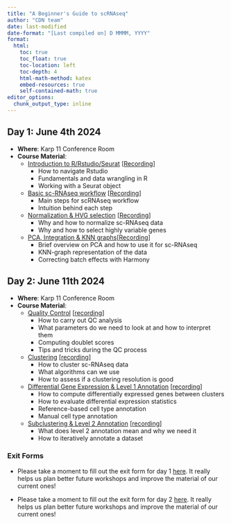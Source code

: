 ```yaml
---
title: "A Beginner's Guide to scRNAseq"
author: "CDN team"
date: last-modified
date-format: "[Last compiled on] D MMMM, YYYY"
format:
  html:
    toc: true
    toc_float: true
    toc-location: left
    toc-depth: 4
    html-math-method: katex
    embed-resources: true
    self-contained-math: true
editor_options: 
  chunk_output_type: inline
---
```


## Day 1: June 4th 2024

-   **Where**: Karp 11 Conference Room
-   **Course Material**:
    -   [Introduction to R/Rstudio/Seurat](https://github.com/CellDiscoveryNetwork/workshops/tree/main/beginners-guide-to-analyzing-scRNAseq/prework) [[Recording](https://drive.google.com/file/d/18x8dqtVaV5gIRz5ZTQkkC296Wj20PARJ/view?usp=sharing)]
        -   How to navigate Rstudio
        -   Fundamentals and data wrangling in R
        -   Working with a Seurat object
    -   [Basic sc-RNAseq workflow](https://github.com/CellDiscoveryNetwork/workshops/blob/main/beginners-guide-to-analyzing-scRNAseq/day-1/The%20Basic%20scRNAseq%20Analysis%20Workflow.pdf) [[Recording](https://drive.google.com/file/d/1cVlDZP6tCwwmar5BC1PXwhZt33f9AbxX/view?usp=sharing)]
        -   Main steps for scRNAseq workflow
        -   Intuition behind each step
    -   [Normalization & HVG selection](http://htmlpreview.github.io/?https://github.com/CellDiscoveryNetwork/workshops/blob/main/beginners-guide-to-analyzing-scRNAseq/day-1/3-norm-hvg.html) [[Recording](https://drive.google.com/file/d/14bm8KoiPGc2rJzPV88dHDjiDgEJz6QTO/view?usp=sharing)]
        -   Why and how to normalize sc-RNAseq data
        -   Why and how to select highly variable genes
    -   [PCA, Integration & KNN graphs](http://htmlpreview.github.io/?https://github.com/CellDiscoveryNetwork/workshops/blob/main/beginners-guide-to-analyzing-scRNAseq/day-1/4-PCA_Harmony_kNN.html)[[Recording](https://drive.google.com/file/d/13qvJhqK-EwnEJ4F_QI6eoLlknAcoNs18/view?usp=sharing)]
        -   Brief overview on PCA and how to use it for sc-RNAseq
        -   KNN-graph representation of the data
        -   Correcting batch effects with Harmony

## Day 2: June 11th 2024

-   **Where**: Karp 11 Conference Room
-   **Course Material**:
    -   [Quality Control](http://htmlpreview.github.io/?https://github.com/CellDiscoveryNetwork/workshops/blob/main/beginners-guide-to-analyzing-scRNAseq/day-2/5-QC.html) [[recording](https://drive.google.com/file/d/1Z2argdBOsFG0P0o7w-h-vNvDzfvorvh7/view?usp=sharing)]
        -   How to carry out QC analysis
        -   What parameters do we need to look at and how to interpret them
        -   Computing doublet scores
        -   Tips and tricks during the QC process
    -   [Clustering](http://htmlpreview.github.io/?https://github.com/CellDiscoveryNetwork/workshops/blob/main/beginners-guide-to-analyzing-scRNAseq/day-2/6-Clustering.html) [[recording](https://drive.google.com/file/d/1nuY2Tnr7w3aLKY3yU0J1rC5szFa5FTkh/view?usp=sharing)]
        -   How to cluster sc-RNAseq data
        -   What algorithms can we use
        -   How to assess if a clustering resolution is good
    -   [Differential Gene Expression & Level 1 Annotation](http://htmlpreview.github.io/?https://github.com/CellDiscoveryNetwork/workshops/blob/main/beginners-guide-to-analyzing-scRNAseq/day-2/7-dge-annotlvl1.html) [[recording](https://drive.google.com/file/d/1-nnnlAKk4BqQCCJQ9xKRwBSuF_Gb37E2/view?usp=sharing)]
        -   How to compute differentially expressed genes between clusters
        -   How to evaluate differential expression statistics
        -   Reference-based cell type annotation
        -   Manual cell type annotation
    -   [Subclustering & Level 2 Annotation](http://htmlpreview.github.io/?https://github.com/CellDiscoveryNetwork/workshops/blob/main/beginners-guide-to-analyzing-scRNAseq/day-2/8-Subclustering.html) [[recording]()]
        -   What does level 2 annotation mean and why we need it
        -   How to iteratively annotate a dataset

### Exit Forms
-   Please take a moment to fill out the exit form for day 1 [here](https://forms.gle/SFMgoJTXsQF4SiE68). It really helps us plan better future workshops and improve the material of our current ones!

-   Please take a moment to fill out the exit form for day 2 [here](https://forms.gle/aMMufpccqcoMkdQr5). It really helps us plan better future workshops and improve the material of our current ones!
